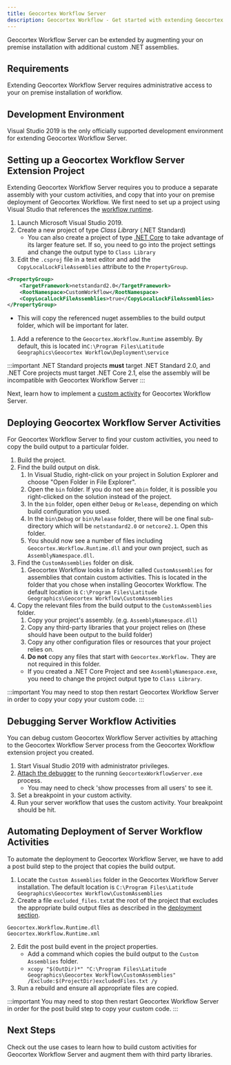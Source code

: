 ```yaml
---
title: Geocortex Workflow Server
description: Geocortex Workflow - Get started with extending Geocortex Workflow Server
---
```



Geocortex Workflow Server can be extended by augmenting your on premise installation with additional custom .NET assemblies.

## Requirements

Extending Geocortex Workflow Server requires administrative access to your on premise installation of workflow.

## Development Environment

Visual Studio 2019 is the only officially supported development environment for extending Geocortex Workflow Server.

## Setting up a Geocortex Workflow Server Extension Project

Extending Geocortex Workflow Server requires you to produce a separate assembly with your custom activities, and copy that into your on premise deployment of Geocortex Workflow. We first need to set up a project using Visual Studio that references the [workflow runtime](concepts-key-concepts.mdx#geocortex-workflow-designer-and-runtime).

1. Launch Microsoft Visual Studio 2019.
1. Create a new project of type _Class Library_ (.NET Standard)
    - You can also create a project of type [.NET Core](https://dotnet.microsoft.com/learn/dotnet/what-is-dotnet) to take advantage of its larger feature set. If so, you need to go into the project settings and change the output type to `Class Library`
1. Edit the `.csproj` file in a text editor and add the `CopyLocalLockFileAssemblies` attribute to the `PropertyGroup`.

```xml
<PropertyGroup>
    <TargetFramework>netstandard2.0</TargetFramework>
    <RootNamespace>CustomWorkflow</RootNamespace>
    <CopyLocalLockFileAssemblies>true</CopyLocalLockFileAssemblies>
</PropertyGroup>
```

-   This will copy the referenced nuget assemblies to the build output folder, which will be important for later.

1. Add a reference to the `Geocortex.Workflow.Runtime` assembly.
   By default, this is located in`C:\Program Files\Latitude Geographics\Geocortex Workflow\Deployment\service`

:::important
.NET Standard projects **must** target .NET Standard 2.0, and .NET Core projects must target .NET Core 2.1, else the assembly will be incompatible with Geocortex Workflow Server
:::

Next, learn how to implement a [custom activity](usecases-server-implement-custom-activity.mdx) for Geocortex Workflow Server.

## Deploying Geocortex Workflow Server Activities

For Geocortex Workflow Server to find your custom activities, you need to copy the build output to a particular folder.

1. Build the project.
1. Find the build output on disk.
    1. In Visual Studio, right-click on your project in Solution Explorer and choose "Open Folder in File Explorer".
    1. Open the `bin` folder.
       If you do not see a`bin` folder, it is possible you right-clicked on the solution instead of the project.
    1. In the `bin` folder, open either `Debug` or `Release`, depending on which build configuration you used.
    1. In the `bin\Debug` or `bin\Release` folder, there will be one final sub-directory which will be `netstandard2.0`
       or `netcore2.1`. Open this folder.
    1. You should now see a number of files including `Geocortex.Workflow.Runtime.dll` and your own project, such as `AssemblyNamespace.dll`.
1. Find the `CustomAssemblies` folder on disk.
    1. Geocortex Workflow looks in a folder called `CustomAssemblies` for assemblies that contain custom activities.
       This is located in the folder that you chose when installing Geocortex Workflow. The default location is
       `C:\Program Files\Latitude Geographics\Geocortex Workflow\CustomAssemblies`
1. Copy the relevant files from the build output to the `CustomAssemblies` folder.
    1. Copy your project's assembly. (e.g. `AssemblyNamespace.dll`)
    1. Copy any third-party libraries that your project relies on (these should have been output to the build folder)
    1. Copy any other configuration files or resources that your project relies on.
    1. **Do not** copy any files that start with `Geocortex.Workflow.` They are not required in this folder.
    - If you created a .NET Core Project and see `AssemblyNamespace.exe`, you need to change the project output type to `Class Library`.

:::important
You may need to stop then restart Geocortex Workflow Server in order to copy your copy your custom code.
:::

## Debugging Server Workflow Activities

You can debug custom Geocortex Workflow Server activities by attaching to the Geocortex Workflow Server process from the Geocortex Workflow extension project you created.

1. Start Visual Studio 2019 with administrator privileges.
2. [Attach the debugger](https://docs.microsoft.com/en-us/visualstudio/debugger/debug-multiple-processes?view=vs-2019#BKMK_Attach_to_a_process) to the running `GeocortexWorkflowServer.exe` process.
    - You may need to check 'show processes from all users' to see it.
3. Set a breakpoint in your custom activity.
4. Run your server workflow that uses the custom activity. Your breakpoint should be hit.

## Automating Deployment of Server Workflow Activities

To automate the deployment to Geocortex Workflow Server, we have to add a post build step to the project that copies the build output.

1. Locate the `Custom Assemblies` folder in the Geocortex Workflow Server installation. The default location is `C:\Program Files\Latitude Geographics\Geocortex Workflow\CustomAssemblies`
2. Create a file `excluded_files.txt`at the root of the project that excludes the appropriate build output files as described in the [deployment section](#deploying-geocortex-workflow-server-activities).

```
Geocortex.Workflow.Runtime.dll
Geocortex.Workflow.Runtime.xml
```

2. Edit the post build event in the project properties.
    - Add a command which copies the build output to the `Custom Assemblies` folder.
    - `xcopy "$(OutDir)*" "C:\Program Files\Latitude Geographics\Geocortex Workflow\CustomAssemblies" /Exclude:$(ProjectDir)excludedFiles.txt /y`
3. Run a rebuild and ensure all appropriate files are copied.

:::important
You may need to stop then restart Geocortex Workflow Server in order for the post build step to copy your custom code.
:::

## Next Steps

Check out the use cases to learn how to build custom activities for Geocortex Workflow Server and augment them with third party libraries.

<UseCaseContainer>
    <UseCaseCard
        title="Implement a Custom Activity"
        description="Implement a custom activity for Geocortex Workflow Server"
        link="usecases-server-implement-custom-activity"
    />
    <UseCaseCard
        title="Reference a Third Party Library"
        description="Reference a third party library in custom code."
        link="usecases-server-reference-third-party-library"
    />
</UseCaseContainer>

